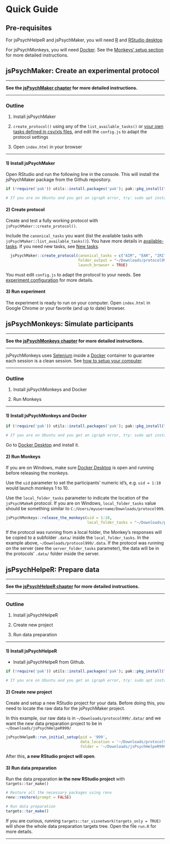 # Quick Guide {#QuickGuide}

::: {.callout-note icon=false}

## Pre-requisites {-}

For jsPsychHelpeR and jsPsychMaker, you will need  [R](https://cran.rstudio.com/) and [RStudio desktop](https://posit.co/download/rstudio-desktop/)

For jsPsychMonkeys, you will need [Docker](https://docs.docker.com/get-docker/). See the [Monkeys' setup section](04-jsPsychMonkeys.html#setup) for more detailed instructions.

:::


## jsPsychMaker: Create an experimental protocol {#QuickGuidejsPsychMaker}

------------------------------------------------------------------------

**See the [jsPsychMaker chapter](#jsPsychMaker) for more detailed instructions.**

------------------------------------------------------------------------

::: {.callout-tip icon=false}

### Outline

1)  Install jsPsychMaker

2)  `create_protocol()` using any of the `list_available_tasks()` or [your own tasks defined in csv/xls files](07-NEWtasks.html#Newtasks), and edit the `config.js` to adapt the protocol settings

3)  Open `index.html` in your browser

:::

------------------------------------------------------------------------

#### 1) Install jsPsychMaker {.unnumbered}

Open RStudio and run the following line in the console. This will install the jsPsychMaker package from the Github repository.  


```r

if (!require('pak')) utils::install.packages('pak'); pak::pkg_install("gorkang/jsPsychMaker")

# If you are on Ubuntu and you get an igraph error, try: sudo apt install build-essential gfortran
```

#### 2) Create protocol {.unnumbered}

Create and test a fully working protocol with `jsPsychMaker::create_protocol()`.   

Include the `canonical_tasks` you want (list the available tasks with `jsPsychMaker::list_available_tasks()`). You have more details in [available-tasks](03-jsPsychMaker.html#available-tasks). If you need new tasks, see [New tasks](07-NEWtasks.html#Newtasks).  

```r

  jsPsychMaker::create_protocol(canonical_tasks = c("AIM", "EAR", "IRI"),
                                folder_output = "~/Downloads/protocol999", 
                                launch_browser = TRUE)

```

You must edit `config.js` to adapt the protocol to your needs. See [experiment configuration](03-jsPsychMaker.html#experiment-configuration) for more details.  


#### 3) Run experiment {.unnumbered}

The experiment is ready to run on your computer. Open `index.html` in Google Chrome or your favorite (and up to date) browser.



## jsPsychMonkeys: Simulate participants {#QuickGuidejsPsychMonkeys}

------------------------------------------------------------------------

**See the [jsPsychMonkeys chapter](#jsPsychMonkeys) for more detailed instructions.**

------------------------------------------------------------------------

jsPsychMonkeys uses [Selenium](https://www.selenium.dev/) inside a [Docker](https://www.docker.com/) container to guarantee each session is a clean session. See [how to setup your computer](04-jsPsychMonkeys.html#setup).

------------------------------------------------------------------------


::: {.callout-tip icon=false}

### Outline

1)  Install jsPsychMonkeys and Docker

2)  Run Monkeys

:::  

------------------------------------------------------------------------

#### 1) Install jsPsychMonkeys and Docker {.unnumbered}

```r

if (!require('pak')) utils::install.packages('pak'); pak::pkg_install("gorkang/jsPsychMonkeys")

# If you are on Ubuntu and you get an igraph error, try: sudo apt install build-essential gfortran

```

Go to [Docker Desktop](https://www.docker.com/products/docker-desktop/) and install it.  


#### 2) Run Monkeys {.unnumbered}

If you are on Windows, make sure [Docker Desktop](https://www.docker.com/products/docker-desktop/) is open and running before releasing the monkeys.  

Use the `uid` parameter to set the participants' numeric id's, e.g. `uid = 1:10` would launch monkeys 1 to 10.  

Use the `local_folder_tasks` parameter to indicate the location of the `jsPsychMakeR` protocol. If you are on Windows, `local_folder_tasks` value should be something similar to `C:/Users/myusername/Downloads/protocol999`.  


```r
jsPsychMonkeys::release_the_monkeys(uid = 1:10, 
                                    local_folder_tasks = "~/Downloads/protocol999/")
```

If the protocol was running from a local folder, the Monkey's responses will be copied to a subfolder `.data/` inside the `local_folder_tasks`. In the example above, `~/Downloads/protocol999/.data`. If the protocol was running on the server (see the `server_folder_tasks` parameter), the data will be in the protocols' `.data/` folder inside the server.  



## jsPsychHelpeR: Prepare data {#QuickGuidejsPsychHelpeR}

------------------------------------------------------------------------

**See the [jsPsychHelpeR chapter](#jsPsychHelpeR) for more detailed instructions.**

------------------------------------------------------------------------


::: {.callout-tip icon=false}

### Outline

1)  Install jsPsychHelpeR

2)  Create new project

3)  Run data preparation

:::

------------------------------------------------------------------------

#### 1) Install jsPsychHelpeR {.unnumbered}

-   Install jsPsychHelpeR from Github. 

```r

if (!require('pak')) utils::install.packages('pak'); pak::pkg_install("gorkang/jsPsychHelpeR")

# If you are on Ubuntu and you get an igraph error, try: sudo apt install build-essential gfortran

```

#### 2) Create new project {.unnumbered}

Create and setup a new RStudio project for your data. Before doing this, you need to locate the raw data for the jsPsychMaker project.   

In this example, our raw data is in `~/Downloads/protocol999/.data/` and we want the new data preparation project to be in `~/Downloads/jsPsychHelpeR999/`  

```r

jsPsychHelpeR::run_initial_setup(pid = '999', 
                                 data_location = '~/Downloads/protocol999/.data/', 
                                 folder = '~/Downloads/jsPsychHelpeR999/')

```

After this, **a new RStudio project will open**.


#### 3) Run data preparation {.unnumbered}

Run the data preparation **in the new RStudio project** with `targets::tar_make()`

```r

# Restore all the necessary packages using renv
renv::restore(prompt = FALSE)

# Run data preparation
targets::tar_make()

```

If you are curious, running `targets::tar_visnetwork(targets_only = TRUE)` will show the whole data preparation targets tree. Open the file `run.R` for more details.  

------------------------------------------------------------------------
